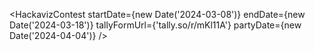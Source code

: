 
<HackavizContest
  startDate={new Date('2024-03-08')}
  endDate={new Date('2024-03-18')}
  tallyFormUrl={'tally.so/r/mKl11A'}
  partyDate={new Date('2024-04-04')}
/>
